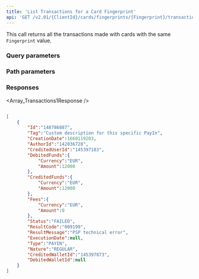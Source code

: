 ```yaml
---
title: 'List Transactions for a Card Fingerprint'  
api: 'GET /v2.01/{ClientId}/cards/fingerprints/{Fingerprint}/transactions'  
---
```


  

This call returns all the transactions made with cards with the same `Fingerprint` value.  

### Query parameters  

<Status />  

<ResultCode />  

<BeforeDate1 />  

<AfterDate1 />  

### Path parameters  

<Fingerprint />  

### Responses  

<AccordionGroup><Accordion title="200">  

<Array_Transactions1Response /></Accordion></AccordionGroup>  

<ResponseExample>  

```json 200   

[
    {
        "Id":"148786887",
        "Tag":"Custom description for this specific PayIn",
        "CreationDate":1660119203,
        "AuthorId":"142036728",
        "CreditedUserId":"145397183",
        "DebitedFunds":{
            "Currency":"EUR",
            "Amount":12000
        },
        "CreditedFunds":{
            "Currency":"EUR",
            "Amount":12000
        },
        "Fees":{
            "Currency":"EUR",
            "Amount":0
        },
        "Status":"FAILED",
        "ResultCode":"009199",
        "ResultMessage":"PSP technical error",
        "ExecutionDate":null,
        "Type":"PAYIN",
        "Nature":"REGULAR",
        "CreditedWalletId":"145397873",
        "DebitedWalletId":null
    }
]  

 ```  

</ResponseExample>